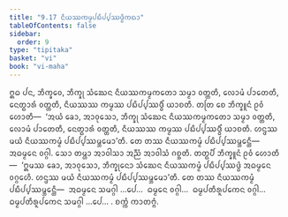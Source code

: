 ```yaml
---
title: "9.17 ᨶᩥᨿᩔᨠᨾ᩠ᨾᨸᨭᩥᨸ᩠ᨸᩔᨴ᩠ᨵᩥᨠᨳᩣ"
tableOfContents: false
sidebar:
  order: 9
type: "tipitaka"
basket: "vi"
book: "vi-maha"
---
```



<DynamicBreadcrumb />

<Division number="423" book="vi-maha">

<Paragraph number="1863" book="vi-maha">
ᩍᨵ ᨸᨶ, ᨽᩥᨠ᩠ᨡᩅᩮ, ᨽᩥᨠ᩠ᨡᩩ ᩈᩴᨥᩮᨶ ᨶᩥᨿᩔᨠᨾ᩠ᨾᨠᨲᩮᩣ ᩈᨾ᩠ᨾᩣ ᩅᨲ᩠ᨲᨲᩥ, ᩃᩮᩣᨾᩴ ᨸᩣᨲᩮᨲᩥ, ᨶᩮᨲ᩠ᨳᩣᩁᩴ ᩅᨲ᩠ᨲᨲᩥ, ᨶᩥᨿᩔᩔ ᨠᨾ᩠ᨾᩔ ᨸᨭᩥᨸ᩠ᨸᩔᨴ᩠ᨵᩥᩴ ᨿᩣᨧᨲᩥ. ᨲᨲᩕ ᨧᩮ ᨽᩥᨠ᩠ᨡᩪᨶᩴ ᩑᩅᩴ ᩉᩮᩣᨲᩥ—  ‘ᩋᨿᩴ ᨡᩮᩣ, ᩋᩣᩅᩩᩈᩮᩣ, ᨽᩥᨠ᩠ᨡᩩ ᩈᩴᨥᩮᨶ ᨶᩥᨿᩔᨠᨾ᩠ᨾᨠᨲᩮᩣ ᩈᨾ᩠ᨾᩣ ᩅᨲ᩠ᨲᨲᩥ, ᩃᩮᩣᨾᩴ ᨸᩣᨲᩮᨲᩥ, ᨶᩮᨲ᩠ᨳᩣᩁᩴ ᩅᨲ᩠ᨲᨲᩥ, ᨶᩥᨿᩔᩔ ᨠᨾ᩠ᨾᩔ ᨸᨭᩥᨸ᩠ᨸᩔᨴ᩠ᨵᩥᩴ ᨿᩣᨧᨲᩥ. ᩉᨶ᩠ᨴᩔ ᨾᨿᩴ ᨶᩥᨿᩔᨠᨾ᩠ᨾᩴ ᨸᨭᩥᨸ᩠ᨸᩔᨾ᩠ᨽᩮᨾᩣ’ᨲᩥ. ᨲᩮ ᨲᩔ ᨶᩥᨿᩔᨠᨾ᩠ᨾᩴ ᨸᨭᩥᨸ᩠ᨸᩔᨾ᩠ᨽᩮᨶ᩠ᨲᩥ—  ᩋᨵᨾ᩠ᨾᩮᨶ ᩅᨣ᩠ᨣᩤ. ᩈᩮᩣ ᨲᨾ᩠ᩉᩣ ᩋᩣᩅᩤᩈᩣ ᩋᨬ᩠ᨬᩴ ᩋᩣᩅᩤᩈᩴ ᨣᨧ᩠ᨨᨲᩥ. ᨲᨲ᩠ᨳᨸᩥ ᨽᩥᨠ᩠ᨡᩪᨶᩴ ᩑᩅᩴ ᩉᩮᩣᨲᩥ—  ‘ᩍᨾᩔ ᨡᩮᩣ, ᩋᩣᩅᩩᩈᩮᩣ, ᨽᩥᨠ᩠ᨡᩩᨶᩮᩣ ᩈᩴᨥᩮᨶ ᨶᩥᨿᩔᨠᨾ᩠ᨾᩴ ᨸᨭᩥᨸ᩠ᨸᩔᨴ᩠ᨵᩴ ᩋᨵᨾ᩠ᨾᩮᨶ ᩅᨣ᩠ᨣᩮᩉᩥ. ᩉᨶ᩠ᨴᩔ ᨾᨿᩴ ᨶᩥᨿᩔᨠᨾ᩠ᨾᩴ ᨸᨭᩥᨸ᩠ᨸᩔᨾ᩠ᨽᩮᨾᩣ’ᨲᩥ. ᨲᩮ ᨲᩔ ᨶᩥᨿᩔᨠᨾ᩠ᨾᩴ ᨸᨭᩥᨸ᩠ᨸᩔᨾ᩠ᨽᩮᨶ᩠ᨲᩥ—  ᩋᨵᨾ᩠ᨾᩮᨶ ᩈᨾᨣ᩠ᨣᩤ …ᨸᩮ…  ᨵᨾ᩠ᨾᩮᨶ ᩅᨣ᩠ᨣᩤ…  ᨵᨾ᩠ᨾᨸᨲᩥᩁᩪᨸᨠᩮᨶ ᩅᨣ᩠ᨣᩤ…  ᨵᨾ᩠ᨾᨸᨲᩥᩁᩪᨸᨠᩮᨶ ᩈᨾᨣ᩠ᨣᩤ …ᨸᩮ… .

</Paragraph>
</Division>

<Paragraph number="1864" type="center" book="vi-maha">
ᨧᨠ᩠ᨠᩴ ᨠᩣᨲᨻ᩠ᨻᩴ.
</Paragraph>